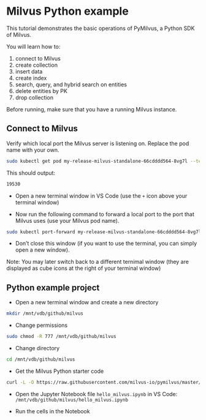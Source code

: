 # Milvus Python example

This tutorial demonstrates the basic operations of PyMilvus, a Python SDK of Milvus. 

You will learn how to:

1. connect to Milvus
2. create collection
3. insert data
4. create index
5. search, query, and hybrid search on entities
6. delete entities by PK
7. drop collection


Before running, make sure that you have a running Milvus instance.

## Connect to Milvus

Verify which local port the Milvus server is listening on. Replace the pod name with your own.

```bash
sudo kubectl get pod my-release-milvus-standalone-66cdddd564-8vg7l --template='{{(index (index .spec.containers 0).ports 0).containerPort}}{{"\n"}}'
```

This should output:

```bash
19530
```

- Open a new terminal window in VS Code (use the `+` icon above your terminal window)

- Now run the following command to forward a local port to the port that Milvus uses (use your Milvus pod name). 

```bash
sudo kubectl port-forward my-release-milvus-standalone-66cdddd564-8vg7l 19530:19530
```

- Don't close this window (if you want to use the terminal, you can simply open a new window). 

Note: You may later switch back to a different ternimal window (they are displayed as cube icons at the right of your terminal window)


## Python example project

- Open a new terminal window and create a new directory

```bash
mkdir /mnt/vdb/github/milvus
```

- Change permissions

```bash
sudo chmod -R 777 /mnt/vdb/github/milvus
```

- Change directory

```bash
cd /mnt/vdb/github/milvus
```

- Get the Milvus Python starter code

<!--

```bash
curl -L -O https://raw.githubusercontent.com/milvus-io/pymilvus/master/examples/hello_milvus.py
```

-->

```bash
curl -L -O https://raw.githubusercontent.com/milvus-io/pymilvus/master/examples/hello_milvus.ipynb
```

<!--

- Change to the root user:
```bash
sudo su
```
- Activate the milvus environment

```bash
activate milvus 
```
-->

- Open the Jupyter Notebook file `hello_milvus.ipynb` in VS Code: `/mnt/vdb/github/milvus/hello_milvus.ipynb`


- Run the cells in the Notebook


<!--
connections.connect("default", host="localhost", port=19530)
-->